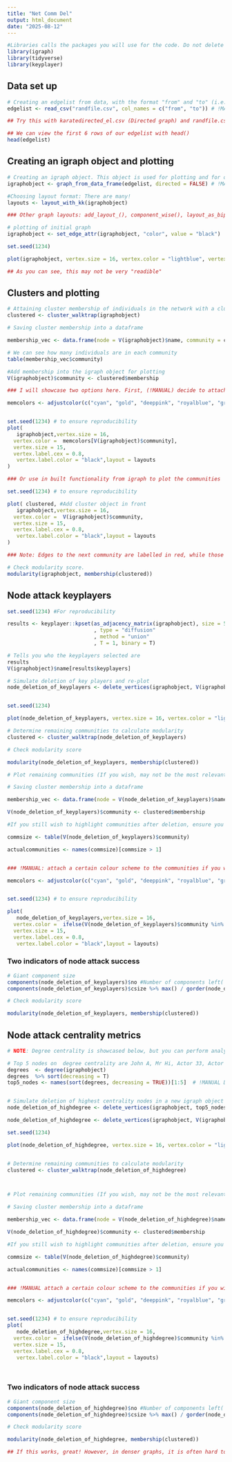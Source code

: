 ---
title: "Net Comm Del"
output: html_document
date: "2025-08-12"
---


```{r setup}

                 
#Libraries calls the packages you will use for the code. Do not delete them from the setup!
library(igraph)
library(tidyverse)
library(keyplayer)


```


## Data set up

```{r , fig.width= 13 , fig.height = 12}
# Creating an edgelist from data, with the format "from" and "to" (i.e., from person A to person B)
edgelist <- read_csv("randfile.csv", col_names = c("from", "to")) # !MANUAL: To use the igraph functions and keyplayer below,this is all you need to change, as long as the file is in an edgelist format

## Try this with karatedirected_el.csv (Directed graph) and randfile.csv (random dataset)

## We can view the first 6 rows of our edgelist with head()
head(edgelist)
```

## Creating an igraph object and plotting
```{r , fig.width= 13 , fig.height = 12}

# Creating an igraph object. This object is used for plotting and for obtaining data about the network.
igraphobject <- graph_from_data_frame(edgelist, directed = FALSE) # !MANUAL Change directed = TRUE for a directed graph. 

#Choosing layout format: There are many!
layouts <- layout_with_kk(igraphobject)

### Other graph layouts: add_layout_(), component_wise(), layout_as_bipartite(), layout_as_star(), layout_as_tree(), layout_in_circle(), layout_nicely(), layout_on_grid(), layout_on_sphere(), layout_randomly(), layout_with_dh(), layout_with_fr(), layout_with_gem(), layout_with_graphopt(), layout_with_kk(), layout_with_lgl(), layout_with_mds(), layout_with_sugiyama(), merge_coords(), norm_coords(), normalize()

# plotting of initial graph
igraphobject <- set_edge_attr(igraphobject, "color", value = "black")

set.seed(1234)

plot(igraphobject, vertex.size = 16, vertex.color = "lightblue", vertex.label.color = "black", vertex.label.cex = 0.8, layout = layouts)

## As you can see, this may not be very "readible"

```


## Clusters and plotting
```{r , fig.width= 13 , fig.height = 12}
# Attaining cluster membership of individuals in the network with a cluster walktrap algorithm, and saving it.
clustered <- cluster_walktrap(igraphobject)

# Saving cluster membership into a dataframe

membership_vec <- data.frame(node = V(igraphobject)$name, community = clustered$membership)

# We can see how many individuals are in each community
table(membership_vec$community)

#Add membership into the igraph object for plotting
V(igraphobject)$community <- clustered$membership

### I will showcase two options here. First, (!MANUAL) decide to attach a certain colour scheme to the communities

memcolors <- adjustcolor(c("cyan", "gold", "deeppink", "royalblue", "green"), alpha=.6)


set.seed(1234) # to ensure reproducibility
plot(
   igraphobject,vertex.size = 16,
  vertex.color =  memcolors[V(igraphobject)$community],
  vertex.size = 15,
  vertex.label.cex = 0.8,
   vertex.label.color = "black",layout = layouts
)

### Or use in built functionality from igraph to plot the communities

set.seed(1234) # to ensure reproducibility

plot( clustered, #Add cluster object in front
   igraphobject,vertex.size = 16,
  vertex.color =  V(igraphobject)$community,
  vertex.size = 15,
  vertex.label.cex = 0.8,
   vertex.label.color = "black",layout = layouts
)

### Note: Edges to the next community are labelled in red, while those within a community are labelled black!

# Check modularity score. 
modularity(igraphobject, membership(clustered))

```


## Node attack keyplayers
```{r , fig.width= 13 , fig.height = 12}

set.seed(1234) #For reproducibility

results <- keyplayer::kpset(as_adjacency_matrix(igraphobject), size = 5 # !MANUAL Decide how many keyplayers you want
                            , type = "diffusion"
                            , method = "union"
                            , T = 1, binary = T)

# Tells you who the keyplayers selected are
results
V(igraphobject)$name[results$keyplayers]

# Simulate deletion of key players and re-plot
node_deletion_of_keyplayers <- delete_vertices(igraphobject, V(igraphobject)$name %in% V(igraphobject)$name[results$keyplayers])


set.seed(1234)

plot(node_deletion_of_keyplayers, vertex.size = 16, vertex.color = "lightblue", vertex.label.color = "black", vertex.label.cex = 0.8, layout = layouts)

# Determine remaining communities to calculate modularity
clustered <- cluster_walktrap(node_deletion_of_keyplayers)

# Check modularity score

modularity(node_deletion_of_keyplayers, membership(clustered))

# Plot remaining communities (If you wish, may not be the most relevant question after deletions)

# Saving cluster membership into a dataframe

membership_vec <- data.frame(node = V(node_deletion_of_keyplayers)$name, community = clustered$membership)

V(node_deletion_of_keyplayers)$community <- clustered$membership

#If you still wish to highlight communities after deletion, ensure you are plotting communities with > 1 size since nodes might be isolated

commsize <- table(V(node_deletion_of_keyplayers)$community)

actualcommunities <- names(commsize)[commsize > 1]


### !MANUAL: attach a certain colour scheme to the communities if you wish 

memcolors <- adjustcolor(c("cyan", "gold", "deeppink", "royalblue", "green"), alpha=.6)


set.seed(1234) # to ensure reproducibility

plot(
   node_deletion_of_keyplayers,vertex.size = 16,
  vertex.color =  ifelse(V(node_deletion_of_keyplayers)$community %in% actualcommunities, memcolors[V(node_deletion_of_keyplayers)$community], "white"),
  vertex.size = 15,
  vertex.label.cex = 0.8,
   vertex.label.color = "black",layout = layouts)
```

### Two indicators of node attack success
```{r , fig.width= 13 , fig.height = 12}

# Giant component size
components(node_deletion_of_keyplayers)$no #Number of components left( isolated nodes and any seperated communities)
components(node_deletion_of_keyplayers)$csize %>% max() / gorder(node_deletion_of_keyplayers)

# Check modularity score

modularity(node_deletion_of_keyplayers, membership(clustered))

```




## Node attack centrality metrics

```{r , fig.width= 13 , fig.height = 12}
# NOTE: Degree centrality is showcased below, but you can perform analysis and node attack based on betweenness and closeness centrality by replacing degree(igraphobject) with betweenness(igraphobject) or closeness(igraphobject)

# Top 5 nodes on  degree centrality are John A, Mr Hi, Actor 33, Actor 3, Actor 2
degrees  <- degree(igraphobject) 
degrees  %>% sort(decreasing = T)
top5_nodes <- names(sort(degrees, decreasing = TRUE))[1:5]  # !MANUAL Decide how many top nodes you want


# Simulate deletion of highest centrality nodes in a new igraph object
node_deletion_of_highdegree <- delete_vertices(igraphobject, top5_nodes)

node_deletion_of_highdegree <- delete_vertices(igraphobject, V(igraphobject)$name %in% c("Mr Hi", "John A", "Actor 33", "Actor 3", "Actor 2")) 

set.seed(1234)

plot(node_deletion_of_highdegree, vertex.size = 16, vertex.color = "lightblue", vertex.label.color = "black", vertex.label.cex = 0.8, layout = layouts)


# Determine remaining communities to calculate modularity
clustered <- cluster_walktrap(node_deletion_of_highdegree)



# Plot remaining communities (If you wish, may not be the most relevant question after deletions)

# Saving cluster membership into a dataframe

membership_vec <- data.frame(node = V(node_deletion_of_highdegree)$name, community = clustered$membership)

V(node_deletion_of_highdegree)$community <- clustered$membership

#If you still wish to highlight communities after deletion, ensure you are plotting communities with > 1 size since nodes might be isolated

commsize <- table(V(node_deletion_of_highdegree)$community)

actualcommunities <- names(commsize)[commsize > 1]


### !MANUAL attach a certain colour scheme to the communities if you wish 

memcolors <- adjustcolor(c("cyan", "gold", "deeppink", "royalblue", "green"), alpha=.6)


set.seed(1234) # to ensure reproducibility
plot(
   node_deletion_of_highdegree,vertex.size = 16,
  vertex.color =  ifelse(V(node_deletion_of_highdegree)$community %in% actualcommunities, memcolors[V(node_deletion_of_highdegree)$community], "white"),
  vertex.size = 15,
  vertex.label.cex = 0.8,
   vertex.label.color = "black",layout = layouts)




```


### Two indicators of node attack success
```{r , fig.width= 13 , fig.height = 12}
# Giant component size
components(node_deletion_of_highdegree)$no #Number of components left( isolated nodes and any seperated communities)
components(node_deletion_of_highdegree)$csize %>% max() / gorder(node_deletion_of_keyplayers)

# Check modularity score

modularity(node_deletion_of_highdegree, membership(clustered))

## If this works, great! However, in denser graphs, it is often hard to tell wich centrality metrics are more important, and there is often redundancy in deleting the highest nodes of certain centrality metrics. Centrality scores will likely change after each deletion, and some times deleting one node instead of a few is enough to seperate a certain segment of the network.


```



